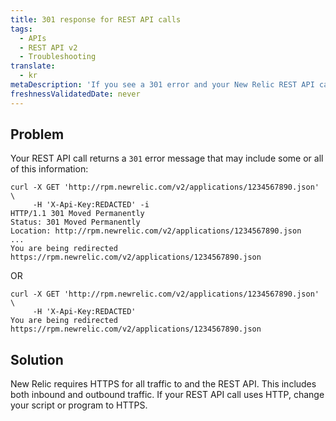 ```yaml
---
title: 301 response for REST API calls
tags:
  - APIs
  - REST API v2
  - Troubleshooting
translate:
  - kr
metaDescription: 'If you see a 301 error and your New Relic REST API call uses HTTP, change your script or program to HTTPS.'
freshnessValidatedDate: never
---
```


## Problem

Your REST API call returns a `301` error message that may include some or all of this information:

```
curl -X GET 'http://rpm.newrelic.com/v2/applications/1234567890.json' \
     -H 'X-Api-Key:REDACTED' -i
HTTP/1.1 301 Moved Permanently
Status: 301 Moved Permanently
Location: http://rpm.newrelic.com/v2/applications/1234567890.json
...
You are being redirected https://rpm.newrelic.com/v2/applications/1234567890.json
```

OR

```
curl -X GET 'http://rpm.newrelic.com/v2/applications/1234567890.json' \
     -H 'X-Api-Key:REDACTED'
You are being redirected https://rpm.newrelic.com/v2/applications/1234567890.json
```

## Solution

New Relic requires HTTPS for all traffic to <InlinePopover type="apm"/> and the REST API. This includes both inbound and outbound traffic. If your REST API call uses HTTP, change your script or program to HTTPS.
